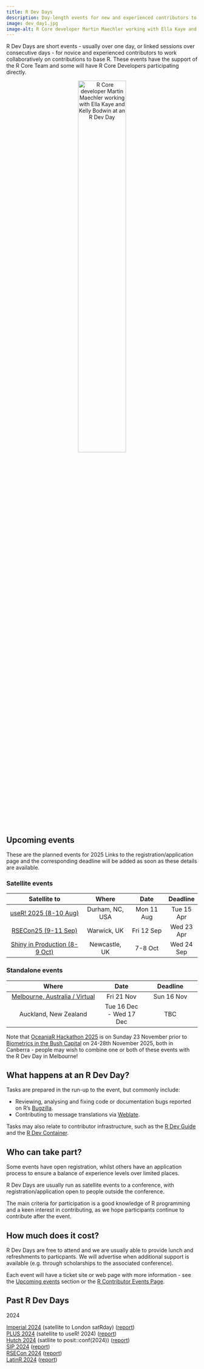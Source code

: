 ```yaml
---
title: R Dev Days
description: Day-length events for new and experienced contributors to work collaboratively on contributions to base R
image: dev_day1.jpg
image-alt: R Core developer Martin Maechler working with Ella Kaye and Kelly Bodwin at an R Dev Day
---
```


R Dev Days are short events - usually over one day, or linked sessions over 
consecutive days - for novice and experienced contributors to work 
collaboratively on contributions to base R. These events have the support of 
the R Core Team and some will have R Core Developers participating directly.

<center><img src="dev_day1.png" alt="R Core developer Martin Maechler working with Ella Kaye and Kelly Bodwin at an R Dev Day" width="50%"/></center>

## Upcoming events

These are the planned events for 2025
<!-- - events that are tentative are shown in italics -->
Links to the registration/application page and the corresponding deadline will be added as soon as these details are available.

### Satellite events

|          Satellite to         |       Where      | Date |   Deadline  |
|:-----------------------------:|:----------------:|:-------------:|:---------:|
| [useR! 2025 (8-10 Aug)](https://user2025.r-project.org/additional/r-dev-day)         | Durham, NC, USA  | Mon 11 Aug    | Tue 15 Apr |
| [RSECon25 (9-11 Sep)](https://warwick.ac.uk/fac/sci/statistics/news/r-dev-day-rsecon25) | Warwick, UK      | Fri 12 Sep    | Wed 23 Apr |
| [Shiny in Production (8-9 Oct)](https://pretix.eu/r-contributors/r-dev-day-sip-2025/) | Newcastle, UK    | 7-8 Oct       | Wed 24 Sep |

### Standalone events

| Where                | Date     |   Deadline  |
|:--------------------:|:--------:|:-----------:|
| [Melbourne, Australia / Virtual](https://pretix.eu/r-contributors/r-dev-day-oz-25/) | Fri 21 Nov   | Sun 16 Nov |
| Auckland, New Zealand | Tue 16 Dec - Wed 17 Dec | TBC |

Note that [OceaniaR Hackathon 2025](https://statsocaus.github.io/oceaniar-hack-2025/)
is on Sunday 23 November prior to 
[Biometrics in the Bush Capital](https://biometricsociety.org.au/conference2025/) 
on 24-28th November 2025, both in Canberra - people may wish to combine one or 
both of these events with the R Dev Day in Melbourne!

## What happens at an R Dev Day?

Tasks are prepared in the run-up to the event, but commonly include:

 * Reviewing, analysing and fixing code or documentation bugs reported on R’s [Bugzilla](https://bugs.r-project.org/).
 * Contributing to message translations via [Weblate](https://translate.rx.studio/projects/r-project/).

Tasks may also relate to contributor infrastructure, such as the 
[R Dev Guide](../rdevguide) and the [R Dev Container](../r-dev-container).

## Who can take part?

Some events have open registration, whilst others have an application process 
to ensure a balance of experience levels over limited places.

R Dev Days are usually run as satellite events to a conference, with 
registration/application open to people outside the conference.

The main criteria for participation is a good knowledge of R programming and a 
keen interest in contributing, as we hope participants continue to contribute 
after the event. 

## How much does it cost?

R Dev Days are free to attend and we are usually able to provide lunch and 
refreshments to particpants. We will advertise when additional support is 
available (e.g. through scholarships to the associated conference).

Each event will have a ticket site or web page with more information - see the 
[Upcoming events](#upcoming-events) section or the 
[R Contributor Events Page](..).

## Past R Dev Days

2024

[Imperial 2024](https://pretix.eu/r-contributors/r-dev-day-imperial-2024/) (satellite to London satRday) ([report](https://github.com/r-devel/r-dev-day/blob/main/reports/2024-04_imperial2024.md))  
[PLUS 2024](https://contributor.r-project.org/r-dev-day-plus-2024/) (satellite to useR! 2024) ([report](https://github.com/r-devel/r-dev-day/blob/main/reports/2024-07_plus2024/plus2024.md))  
[Hutch 2024](https://pretix.eu/r-contributors/r-dev-day-hutch-2024/) (satllite to posit::conf(2024)) ([report](https://github.com/r-devel/r-dev-day/blob/main/reports/2024-08_hutch2024.md))  
[SIP 2024](https://pretix.eu/r-contributors/r-dev-day-sip-2024/) ([report](https://github.com/r-devel/r-dev-day/blob/main/reports/2024-10_sip2024/sip2024.md))  
[RSECon 2024](https://virtual.oxfordabstracts.com/event/49081/submission/168) ([report](https://github.com/r-devel/r-dev-day/blob/main/reports/2024-09_RSECon24.md))  
[LatinR 2024](https://pretix.eu/r-contributors/r-dev-day-latinr2024/) ([report](https://github.com/r-devel/r-dev-day/blob/main/reports/2024-11-18_LatinR2025.md))

